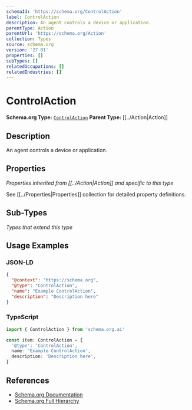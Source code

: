 ```yaml
---
schemaId: 'https://schema.org/ControlAction'
label: ControlAction
description: An agent controls a device or application.
parentType: Action
parentUrl: 'https://schema.org/Action'
collection: Types
source: schema.org
version: '27.01'
properties: []
subTypes: []
relatedOccupations: []
relatedIndustries: []
---
```

# ControlAction

**Schema.org Type:** [`ControlAction`](https://schema.org/ControlAction)
**Parent Type:** [[../Action|Action]]

## Description

An agent controls a device or application.

## Properties

*Properties inherited from [[../Action|Action]] and specific to this type*

See [[../Properties|Properties]] collection for detailed property definitions.

## Sub-Types

*Types that extend this type*

## Usage Examples

### JSON-LD

```json
{
  "@context": "https://schema.org",
  "@type": "ControlAction",
  "name": "Example ControlAction",
  "description": "Description here"
}
```

### TypeScript

```typescript
import { ControlAction } from 'schema.org.ai'

const item: ControlAction = {
  '@type': 'ControlAction',
  name: 'Example ControlAction',
  description: 'Description here',
}
```

## References

- [Schema.org Documentation](https://schema.org/ControlAction)
- [Schema.org Full Hierarchy](https://schema.org/docs/full.html)
